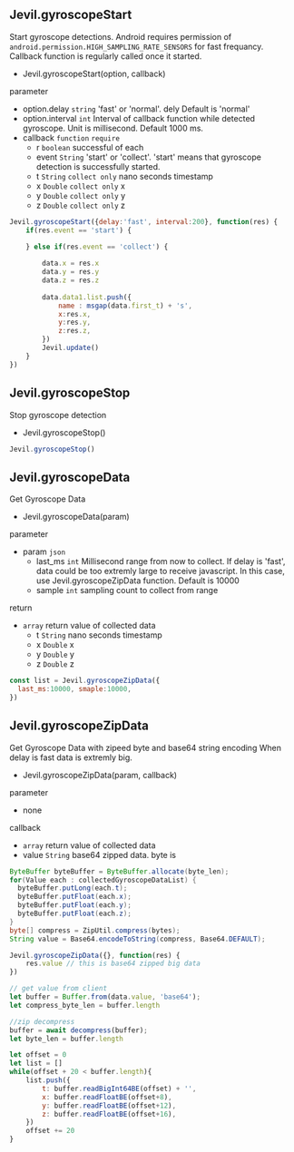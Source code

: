 
## Jevil.gyroscopeStart

Start gyroscope detections.
Android requires permission of `android.permission.HIGH_SAMPLING_RATE_SENSORS`
for fast frequancy.
Callback function is regularly called once it started.

- Jevil.gyroscopeStart(option, callback)

parameter

- option.delay `string` 'fast' or 'normal'. dely Default is 'normal'
- option.interval `int` Interval of callback function while detected gyroscope. Unit is millisecond. Default 1000 ms.
- callback `function` `require` 
  - r `boolean` successful of each 
  - event `String` 'start' or 'collect'. 'start' means that gyroscope detection is successfully started. 
  - t `String` `collect only` nano seconds timestamp
  - x `Double` `collect only` x
  - y `Double` `collect only` y
  - z `Double` `collect only` z


```js filename="Example code"
Jevil.gyroscopeStart({delay:'fast', interval:200}, function(res) {
    if(res.event == 'start') {
        
    } else if(res.event == 'collect') {

        data.x = res.x
        data.y = res.y
        data.z = res.z
        
        data.data1.list.push({
            name : msgap(data.first_t) + 's',
            x:res.x,
            y:res.y,
            z:res.z,
        })
        Jevil.update()
    }
})      
```




## Jevil.gyroscopeStop

Stop gyroscope detection

- Jevil.gyroscopeStop()


```js filename="Example code"
Jevil.gyroscopeStop()
```




## Jevil.gyroscopeData

Get Gyroscope Data

- Jevil.gyroscopeData(param)

parameter
- param `json`
  - last_ms `int` Millisecond range from now to collect. If delay is 'fast', data could be too extremly large to receive javascript. In this case, use Jevil.gyroscopeZipData function. Default is 10000
  - sample `int` sampling count to collect from range

return 
- `array` return value of collected data
  - t `String` nano seconds timestamp
  - x `Double` x
  - y `Double` y
  - z `Double` z


```js filename="Example code"
const list = Jevil.gyroscopeZipData({
  last_ms:10000, smaple:10000,
})
```




## Jevil.gyroscopeZipData

Get Gyroscope Data with zipeed byte and base64 string encoding
When delay is fast data is extremly big.

- Jevil.gyroscopeZipData(param, callback)

parameter
 - none

callback
- `array` return value of collected data
- value `String` base64 zipped data. byte is 
```java filename="Android Encoding code"
ByteBuffer byteBuffer = ByteBuffer.allocate(byte_len);
for(Value each : collectedGyroscopeDataList) {
  byteBuffer.putLong(each.t);
  byteBuffer.putFloat(each.x);
  byteBuffer.putFloat(each.y);
  byteBuffer.putFloat(each.z);
}
byte[] compress = ZipUtil.compress(bytes);
String value = Base64.encodeToString(compress, Base64.DEFAULT);
```


```js filename="Example code"
Jevil.gyroscopeZipData({}, function(res) {
    res.value // this is base64 zipped big data
})
```

```js filename="Node js decoding code"
// get value from client
let buffer = Buffer.from(data.value, 'base64');
let compress_byte_len = buffer.length

//zip decompress
buffer = await decompress(buffer);
let byte_len = buffer.length

let offset = 0
let list = []
while(offset + 20 < buffer.length){
    list.push({
        t: buffer.readBigInt64BE(offset) + '',
        x: buffer.readFloatBE(offset+8),
        y: buffer.readFloatBE(offset+12),
        z: buffer.readFloatBE(offset+16),
    })
    offset += 20
}
```



